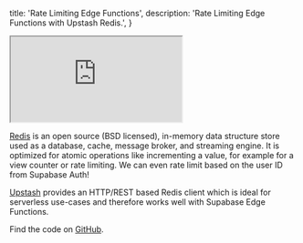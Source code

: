 
  title: 'Rate Limiting Edge Functions',
  description: 'Rate Limiting Edge Functions with Upstash Redis.',
}

<div class="video-container">
  <iframe
    src="https://www.youtube-nocookie.com/embed/o4ooiE-SdUg"
    frameBorder="1"
    allow="accelerometer; autoplay; clipboard-write; encrypted-media; gyroscope; picture-in-picture"
    allowFullScreen
  ></iframe>
</div>

[Redis](https://redis.io/docs/about/) is an open source (BSD licensed), in-memory data structure store used as a database, cache, message broker, and streaming engine. It is optimized for atomic operations like incrementing a value, for example for a view counter or rate limiting. We can even rate limit based on the user ID from Supabase Auth!

[Upstash](https://upstash.com/) provides an HTTP/REST based Redis client which is ideal for serverless use-cases and therefore works well with Supabase Edge Functions.

Find the code on [GitHub](https://github.com/supabase/supabase/tree/master/examples/edge-functions/supabase/functions/upstash-redis-ratelimit).


